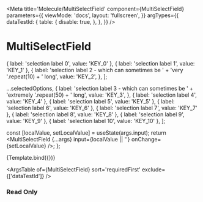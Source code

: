

<Meta
  title='Molecule/MultiSelectField'
  component={MultiSelectField}
  parameters={{
    viewMode: 'docs',
    layout: 'fullscreen',
  }}
  argTypes={{
    dataTestId: {
      table: {
        disable: true,
      },
    },
  }}
/>

# MultiSelectField

  { label: 'selection label 0', value: 'KEY_0' },
  { label: 'selection label 1', value: 'KEY_1' },
  {
    label: 'selection label 2 - which can sometimes be ' + 'very '.repeat(10) + ' long',
    value: 'KEY_2',
  },
];

  ...selectedOptions,
  {
    label: 'selection label 3 - which can sometimes be ' + 'extremely '.repeat(50) + ' long',
    value: 'KEY_3',
  },
  { label: 'selection label 4', value: 'KEY_4' },
  { label: 'selection label 5', value: 'KEY_5' },
  { label: 'selection label 6', value: 'KEY_6' },
  { label: 'selection label 7', value: 'KEY_7' },
  { label: 'selection label 8', value: 'KEY_8' },
  { label: 'selection label 9', value: 'KEY_9' },
  { label: 'selection label 10', value: 'KEY_10' },
];

  const [localValue, setLocalValue] = useState(args.input);
  return <MultiSelectField {...args} input={localValue || ''} onChange={setLocalValue} />;
};

<Canvas>
  <Story
    name='MultiSelectField'
    args={{
      isClearable: true,
      label: 'MultiSelect field',
      numberOfItemLabel: '{} item selected',
      numberOfItemsLabel: '{} items selected',
      options: options,
      placeholder: 'Multi select placeholder',
    }}>
    {Template.bind({})}
  </Story>
</Canvas>

<ArgsTable of={MultiSelectField} sort='requiredFirst' exclude={['dataTestId']} />

### Read Only

<Canvas>
  <Template
    fieldSize={6}
    label='MuliSelect field in read only with label size = 4 and field size = 6'
    labelSize={4}
    numberOfItemLabel='{} item selected'
    numberOfItemsLabel='{} items selected'
    options={options}
    placeholder='Multi select placeholder'
    readOnly={true}
    input={selectedOptions.map((option) => option.value)}
  />
</Canvas>

### Error

<Canvas>
  <Template
    fieldSize={6}
    label='MuliSelect field in error with label size = 4 and field size = 6'
    labelSize={4}
    numberOfItemLabel='{} item selected'
    numberOfItemsLabel='{} items selected'
    options={options}
    placeholder='Multi select placeholder'
    errorMessage='This text is on error'
  />
</Canvas>

### Helper

<Canvas>
  <Template
    helperText='Helper text'
    label='MultiSelect field with helper and counter'
    mandatory={true}
    numberOfItemLabel='{} item selected'
    numberOfItemsLabel='{} items selected'
    options={options}
    placeholder='Multi select placeholder'
  />
</Canvas>

### Highlighted

<Canvas>
  <Template
    helperText='Helper text'
    highlighted={true}
    label='MultiSelect field highlighted'
    numberOfItemLabel='{} item selected'
    numberOfItemsLabel='{} items selected'
    options={options}
    placeholder='Multi select placeholder'
    readOnly={true}
    input={selectedOptions.map((option) => option.value)}
  />
</Canvas>

### Disabled

<Canvas>
  <Template
    disabled={true}
    helperText='Helper text'
    label='MultiSelect field disabled'
    numberOfItemLabel='{} item selected'
    numberOfItemsLabel='{} items selected'
    options={options}
    placeholder='Multi select placeholder'
    input={selectedOptions.map((option) => option.value)}
  />
</Canvas>
